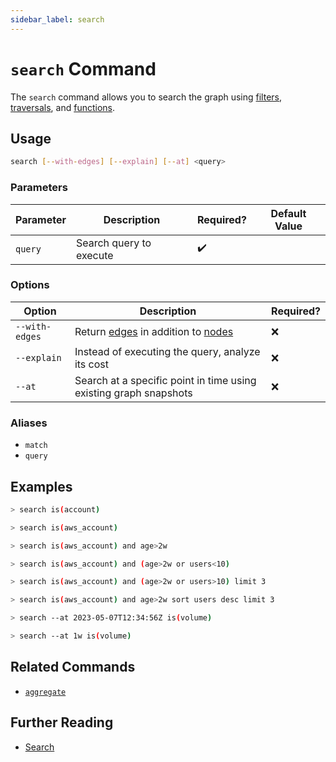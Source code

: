 ```yaml
---
sidebar_label: search
---
```


# `search` Command

The `search` command allows you to search the graph using [filters](../../search/filters.mdx), [traversals](../../search/traversals.mdx), and [functions](../../search/aggregation.mdx).

## Usage

```bash
search [--with-edges] [--explain] [--at] <query>
```

### Parameters

| Parameter | Description             | Required? | Default Value |
| --------- | ----------------------- | --------- | ------------- |
| `query`   | Search query to execute | ✔️        |               |

### Options

| Option         | Description                                                                                                                                             | Required? |
| -------------- | ------------------------------------------------------------------------------------------------------------------------------------------------------- | --------- |
| `--with-edges` | Return [edges](../../../concepts/asset-inventory-graph/index.mdx#edges) in addition to [nodes](../../../concepts/asset-inventory-graph/index.mdx#nodes) | ❌        |
| `--explain`    | Instead of executing the query, analyze its cost                                                                                                        | ❌        |
| `--at`         | Search at a specific point in time using existing graph snapshots                                                                                       | ❌        |

### Aliases

- `match`
- `query`

## Examples

```bash title="Find accounts across all cloud providers"
> search is(account)
```

```bash title="Find all AWS accounts"
> search is(aws_account)
```

```bash title="Find all AWS accounts more than 2 weeks old"
> search is(aws_account) and age>2w
```

```bash title="Find all AWS accounts that are either older than 2 weeks or have more than 10 users"
> search is(aws_account) and (age>2w or users<10)
```

```bash title="Find 3 AWS accounts that are are either older than 2 weeks or have more than 10 users"
> search is(aws_account) and (age>2w or users>10) limit 3
```

```bash title="Find the 3 AWS accounts that are more than 2 weeks old with the greatest number of users"
> search is(aws_account) and age>2w sort users desc limit 3
```

```bash title="Find all volumes that existed at a specific point in time"
> search --at 2023-05-07T12:34:56Z is(volume)
```

```bash title="Find all volumes that existed a week ago"
> search --at 1w is(volume)
```

## Related Commands

- [`aggregate`](./aggregate.mdx)

## Further Reading

- [Search](../../search/index.mdx)
